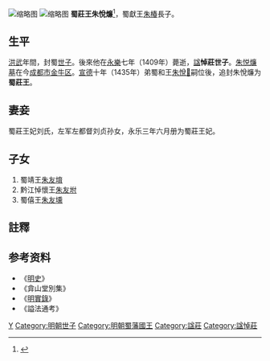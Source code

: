[[File:悼莊世子墓文物_031.jpg|缩略图]]
[[File:悼莊世子墓文物_032.jpg|缩略图]]
'''蜀莊王朱悅燫'''{{BD|1388年||1409年|catIdx=Z朱}}<ref>{{Cite web |url=https://www.7net.co/zh-tw/post/4798337/%E8%9C%80%E7%8E%8B%E7%A7%98%E6%AA%94%E2%91%A7%E6%98%8E%E6%9C%9D%E7%AC%AC%E4%B8%80%E4%BB%BB%E8%9C%80%E7%8E%8B%E6%9C%B1%E6%A4%BF%E7%9A%84%E6%9C%8B%E5%8F%8B%E5%9C%88 |title=蜀王秘檔⑧ 明朝第一任蜀王朱椿的朋友圈- 7net 柒日報 |access-date=2020-02-01 |archive-url=https://web.archive.org/web/20180809060544/https://www.7net.co/zh-tw/post/4798337/%E8%9C%80%E7%8E%8B%E7%A7%98%E6%AA%94%E2%91%A7%E6%98%8E%E6%9C%9D%E7%AC%AC%E4%B8%80%E4%BB%BB%E8%9C%80%E7%8E%8B%E6%9C%B1%E6%A4%BF%E7%9A%84%E6%9C%8B%E5%8F%8B%E5%9C%88 |archive-date=2018-08-09 |dead-url=yes }}</ref>，蜀獻王[[朱椿_(明朝)|朱椿]]長子。

==生平==
[[洪武|洪武]]年間，封蜀[[世子|世子]]。後來他在[[永乐_(明朝)|永樂]]七年（1409年）薨逝，[[諡|諡]]'''悼莊世子'''。[[朱悦燫墓|朱悦燫墓]]在今[[成都市|成都市]][[金牛区|金牛区]]。[[宣德|宣德]]十年（1435年）弟蜀和王[[朱悅𤉎|朱悅𤉎]]嗣位後，追封朱悅燫为'''蜀莊王'''。

== 妻妾 ==
蜀莊王妃刘氏，左军左都督刘贞孙女，永乐三年六月册为蜀莊王妃。

==子女==
#蜀靖王[[朱友堉|朱友堉]]
#黔江悼懷王[[朱友坿|朱友坿]]
#蜀僖王[[朱友壎|朱友壎]]

==註釋==
{{reflist}}

==参考资料==
*《[[明史|明史]]》
*《弇山堂別集》 
*《[[明實錄|明實錄]]》
*《謚法通考》 

[[Category:朱姓|Y]]
[[Category:明朝世子|Category:明朝世子]]
[[Category:明朝蜀藩國王|Category:明朝蜀藩國王]]
[[Category:諡莊|Category:諡莊]]
[[Category:諡悼莊|Category:諡悼莊]]